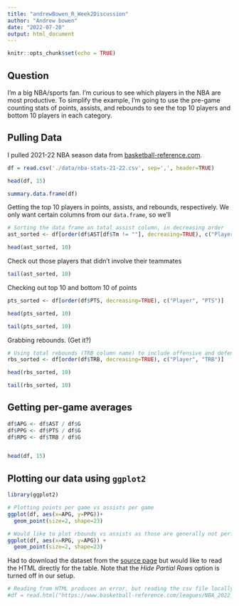 ```yaml
---
title: "andrewBowen_R_Week2Discussion"
author: "Andrew bowen"
date: "2022-07-20"
output: html_document
---
```


```r
knitr::opts_chunk$set(echo = TRUE)
```

## Question

I'm a big NBA/sports fan. I'm curious to see which players in the NBA are most productive. To simplify the example, I'm going to use the pre-game counting stats of points, assists, and rebounds to see the top 10 players and bottom 10 players in each category.


## Pulling Data
I pulled 2021-22 NBA season data from [basketball-reference.com](https://www.basketball-reference.com/leagues/NBA_2022_per_game.html).

```r
df = read.csv('./data/nba-stats-21-22.csv', sep=',', header=TRUE)

head(df, 15)
```

```r
summary.data.frame(df)
```

Getting the top 10 players in points, assists, and rebounds, respectively. We only want certain columns from our `data.frame`, so we'll 
```r
# Sorting the data frame on total assist column, in decreasing order
ast_sorted <- df[order(df$AST[df$Tm != ""], decreasing=TRUE), c("Player", "Tm", "AST")]

head(ast_sorted, 10)
```
Check out those players that didn't involve their teammates
```r
tail(ast_sorted, 10)
```



Checking out top 10 and bottom 10 of points
```r
pts_sorted <- df[order(df$PTS, decreasing=TRUE), c("Player", "PTS")]

head(pts_sorted, 10)
```

```r
tail(pts_sorted, 10)
```


Grabbing rebounds. (Get it?)
```r
# Using total rebounds (TRB column name) to include offensive and defensive rebs
rbs_sorted <- df[order(df$TRB, decreasing=TRUE), c("Player", "TRB")]

head(rbs_sorted, 10)
```
```r
tail(rbs_sorted, 10)

```
## Getting per-game averages
```r
df$APG <- df$AST / df$G
df$PPG <- df$PTS / df$G
df$RPG <- df$TRB / df$G


head(df, 15)
```


## Plotting our data using `ggplot2`
```r
library(ggplot2)

# Plotting points per game vs assists per game 
ggplot(df, aes(x=APG, y=PPG))+
  geom_point(size=2, shape=23)
```


```r
# Would like to plot rbounds vs assists as those are generally not performed by players of the same position
ggplot(df, aes(x=RPG, y=APG)) + 
  geom_point(size=2, shape=23)
```

Had to download the dataset from the [source page](https://www.basketball-reference.com/leagues/NBA_2022_totals.html) but would like to read the HTML directly for the table. Note that the *Hide Partial Rows* option is turned off in our setup.
```r
# Reading from HTML produces an error, but reading the csv file locally works
#df = read.html("https://www.basketball-reference.com/leagues/NBA_2022_totals.html#totals_stats", sep=",", header=TRUE)



```
